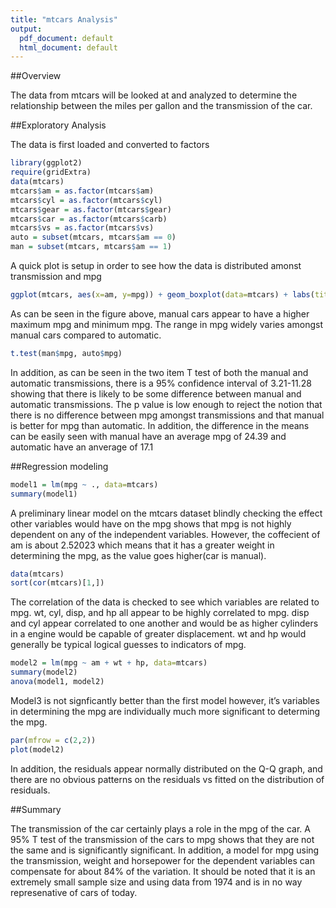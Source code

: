 ```yaml
---
title: "mtcars Analysis"
output:
  pdf_document: default
  html_document: default
---
```

  
##Overview
  
The data from mtcars will be looked at and analyzed to determine the relationship between the miles per gallon and the transmission of the car.

##Exploratory Analysis

The data is first loaded and converted to factors
```r
library(ggplot2)
require(gridExtra)
data(mtcars)
mtcars$am = as.factor(mtcars$am)
mtcars$cyl = as.factor(mtcars$cyl)
mtcars$gear = as.factor(mtcars$gear)
mtcars$car = as.factor(mtcars$carb)
mtcars$vs = as.factor(mtcars$vs)
auto = subset(mtcars, mtcars$am == 0)
man = subset(mtcars, mtcars$am == 1)
```

A quick plot is setup in order to see how the data is distributed amonst transmission and mpg
```r
ggplot(mtcars, aes(x=am, y=mpg)) + geom_boxplot(data=mtcars) + labs(title='Transmission vs MPG', x='Transmission(Auto=0, Man = 1)')
```

As can be seen in the figure above, manual cars appear to have a higher maximum mpg and minimum mpg. The range in mpg widely varies amongst  manual cars compared to automatic.

```r
t.test(man$mpg, auto$mpg)
```

In addition, as can be seen in the two item T test of both the manual and automatic transmissions, there is a 95% confidence interval of 3.21-11.28 showing that there is likely to be some difference between manual and automatic transmissions. The p value is low enough to reject the notion that there is no difference between mpg amongst transmissions and that manual is better for mpg than automatic. In addition, the difference in the means can be easily seen with manual have an average mpg of 24.39 and automatic have an anverage of 17.1

##Regression modeling
```r
model1 = lm(mpg ~ ., data=mtcars)
summary(model1)
```

A preliminary linear model on the mtcars dataset blindly checking the effect other variables would have on the mpg shows that mpg is not highly dependent on any of the independent variables. However, the coffecient of am is about 2.52023 which means that it has a greater weight in determining the mpg, as the value goes higher(car is manual).  

```r
data(mtcars)
sort(cor(mtcars)[1,])
```

The correlation of the data is checked to see which variables are related to mpg. wt, cyl, disp, and hp all appear to be highly correlated to mpg. disp and cyl appear correlated to one another and would be as higher cylinders in a engine would be capable of greater displacement. wt and hp would generally be typical logical guesses to indicators of mpg.

```r
model2 = lm(mpg ~ am + wt + hp, data=mtcars)
summary(model2)
anova(model1, model2)
```

Model3 is not signficantly better than the first model however, it's variables in determining the mpg are individually much more significant to determing the mpg.

```r
par(mfrow = c(2,2))
plot(model2)
```

In addition, the residuals appear normally distributed on the Q-Q graph, and there are no obvious patterns on the residuals vs fitted on the distribution of residuals. 

##Summary

The transmission of the car certainly plays a role in the mpg of the car. A 95% T test of the transmission of the cars to mpg shows that they are not the same and is significantly significant. In addition, a model for mpg using the transmission, weight and horsepower for the dependent variables can compensate for about 84% of the variation. It should be noted that it is an extremely small sample size and using data from 1974 and is in no way represenative of cars of today.
